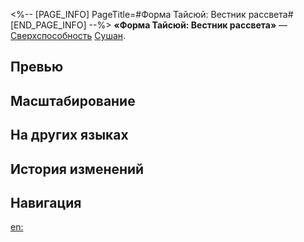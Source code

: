 <%-- [PAGE_INFO]
PageTitle=#Форма Тайсюй: Вестник рассвета#
[END_PAGE_INFO] --%>
{{Навык Инфобокс
|Название         = Форма Тайсюй: Вестник рассвета
|Изображение      = Навык Форма Тайсюй: Вестник рассвета.png
|Персонаж         = Сушан
|Тип              = Сверхспособность
|Тэг              = Одиночная атака
|УронСтойк        = 30
|ЭнергияГен       = 5
|Энергия          = 120
|Длительность     = 
|Описание         = Наносит выбранному противнику физический урон, равный {{Цвет|Выделенный|192%—345,6%}} от силы атаки Сушан, и позволяет ей выполнить действие немедленно. Также повышает силу атаки Сушан на {{Цвет|Выделенный|18%—32,4%}}, а использование её навыка даёт 2 дополнительных удара Стойки меча. Эти эффекты длятся 2 хода.<br />Дополнительные удары Стойки меча наносят урон, равный 50% от исходного урона.
|Свойство1        = 
|Масштабирование1 = 
}}
'''«Форма Тайсюй: Вестник рассвета»''' — [[Сверхспособность]] [[Сушан]].

==Превью==
{{Превью
|Файл = Форма Тайсюй: Вестник рассвета Превью
}}

==Масштабирование==
{{Масштабирование навыка
|192%;204.8%;217.6%;230.4%;243.2%;256%;272%;288%;304%;320%;332.8%;345.6%;358.4%;371.2%;384%
|18%;19.2%;20.4%;21.6%;22.8%;24%;25.5%;27%;28.5%;30%;31.2%;32.4%;33.6%;34.8%;36%
}}

==На других языках==
{{На других языках
|en   = Shape of Taixu: Dawn Herald
|zhs  = 太虚形蕴&nbsp;•&nbsp;烛夜
|zht  = 太虛形蘊•燭夜
|ja   = {{Rubi|太虚形蘊|たいきょけいうん}}・{{Rubi|燭夜|しょくや}}
|ko   = 태허형온 • 촉야
|es   = Forma de Taixu: Heraldo del alba
|fr   = Forme de Taixu&nbsp;: Héraut de l'aube
|ru   = Форма Тайсюй: Вестник рассвета
|th   = Shape of Taixu: Dawn Herald
|vi   = Vũ Trụ Tiềm Ẩn - Nến Đêm
|de   = Die Gestalt von Taixu: Herold der Morgenröte
|id   = Shape of Taixu: Dawn Herald
|pt   = Forma de Taixu: Anúncio do Amanhecer
}}

==История изменений==
{{История изменений|3.5}}

==Навигация==
{{Навык Навбокс|Сушан}}

[[en:]]